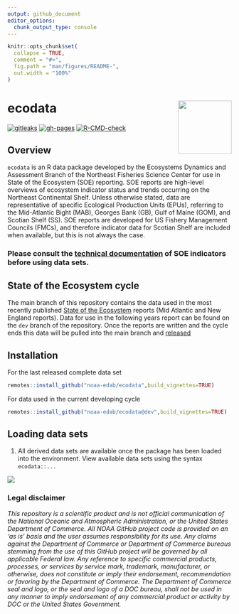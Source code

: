 ```yaml
---
output: github_document
editor_options: 
  chunk_output_type: console
---
```


<!-- README.md is generated from README.Rmd. Please edit that file -->

```r
knitr::opts_chunk$set(
  collapse = TRUE,
  comment = "#>",
  fig.path = "man/figures/README-",
  out.width = "100%"
)
```
# ecodata <img src="man/figures/ecodata_logo.png" align="right" width="120" /> 

<!-- badges: start -->
[![gitleaks](https://github.com/NOAA-EDAB/ecodata/actions/workflows/secretScan.yml/badge.svg)](https://github.com/NOAA-EDAB/ecodata/actions/workflows/secretScan.yml)
[![gh-pages](https://github.com/NOAA-EDAB/ecodata/actions/workflows/pkgdown.yml/badge.svg)](https://github.com/NOAA-EDAB/ecodata/actions/workflows/pkgdown.yml)
[![R-CMD-check](https://github.com/NOAA-EDAB/ecodata/actions/workflows/R-CMD-check.yaml/badge.svg)](https://github.com/NOAA-EDAB/ecodata/actions/workflows/R-CMD-check.yaml)
<!-- badges: end -->

## Overview

`ecodata` is an R data package developed by the Ecosystems Dynamics and Assessment Branch of the Northeast Fisheries Science Center
for use in State of the Ecosystem (SOE) reporting. SOE reports are high-level overviews of ecosystem indicator status and trends occurring
on the Northeast Continental Shelf. Unless otherwise stated, data are representative of specific Ecological Production Units (EPUs), referring to 
the Mid-Atlantic Bight (MAB), Georges Bank (GB), Gulf of Maine (GOM), and Scotian Shelf (SS). SOE reports are developed for US Fishery
Management Councils (FMCs), and therefore indicator data for Scotian Shelf are included when available, but this is not always the case. 

### Please consult the [technical documentation](https://noaa-edab.github.io/tech-doc/) of SOE indicators before using data sets.

## State of the Ecosystem cycle

The main branch of this repository contains the data used in the most recently published [State of the Ecosystem](https://www.fisheries.noaa.gov/new-england-mid-atlantic/ecosystems/state-ecosystem-reports-northeast-us-shelf) reports (Mid Atlantic and New England reports). Data for use in the following years report can be found on the `dev` branch of the repository. Once the reports are written and the cycle ends this data will be pulled into the main branch and [released](https://github.com/NOAA-EDAB/ecodata/releases)

## Installation

For the last released complete data set

```r
remotes::install_github("noaa-edab/ecodata",build_vignettes=TRUE)
```

For data used in the current developing cycle

```r
remotes::install_github("noaa-edab/ecodata@dev",build_vignettes=TRUE)
```


## Loading data sets

1.  All derived data sets are available once the package has been loaded into the environment. View available data sets using the syntax `ecodata::...`

![](man/figures/ecodata1.gif)


### Legal disclaimer

*This repository is a scientific product and is not official communication of the National Oceanic and Atmospheric Administration, or the United States Department of Commerce. All NOAA GitHub project code is provided on an ‘as is’ basis and the user assumes responsibility for its use. Any claims against the Department of Commerce or Department of Commerce bureaus stemming from the use of this GitHub project will be governed by all applicable Federal law. Any reference to specific commercial products, processes, or services by service mark, trademark, manufacturer, or otherwise, does not constitute or imply their endorsement, recommendation or favoring by the Department of Commerce. The Department of Commerce seal and logo, or the seal and logo of a DOC bureau, shall not be used in any manner to imply endorsement of any commercial product or activity by DOC or the United States Government.*


